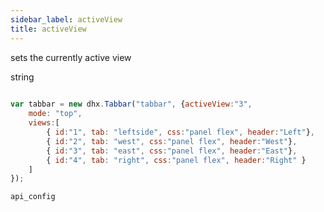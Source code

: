 ```yaml
---
sidebar_label: activeView
title: activeView
---
```



          


<Short>
 
sets the currently active view





</Short>



<Type>
 string


</Type>


~~~js
 
var tabbar = new dhx.Tabbar("tabbar", {activeView:"3",
    mode: "top",
    views:[
        { id:"1", tab: "leftside", css:"panel flex", header:"Left"},
        { id:"2", tab: "west", css:"panel flex", header:"West"},
        { id:"3", tab: "east", css:"panel flex", header:"East"},
        { id:"4", tab: "right", css:"panel flex", header:"Right" }
    ]
});


~~~
	api_config

<Descr>
 





</Descr>

